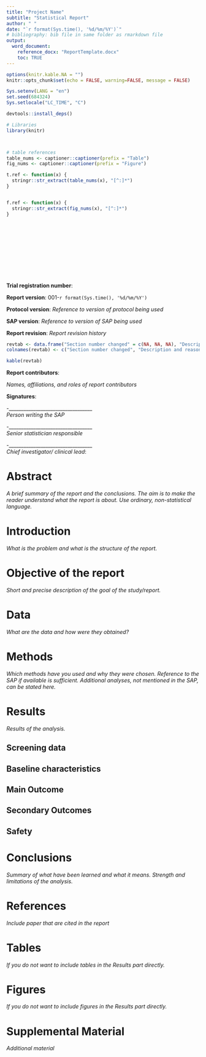 ```yaml
---
title: "Project Name"
subtitle: "Statistical Report"
author: " "
date: "`r format(Sys.time(), '%d/%m/%Y')`"
# bibliography: bib file in same folder as rmarkdown file
output: 
  word_document:
    reference_docx: "ReportTemplate.docx"
    toc: TRUE
---
```


```r
options(knitr.kable.NA = "")
knitr::opts_chunk$set(echo = FALSE, warning=FALSE, message = FALSE)

Sys.setenv(LANG = "en")
set.seed(684324)
Sys.setlocale("LC_TIME", "C")

devtools::install_deps()

# Libraries
library(knitr)



# table references
table_nums <- captioner::captioner(prefix = "Table")
fig_nums <- captioner::captioner(prefix = "Figure")

t.ref <- function(x) {
  stringr::str_extract(table_nums(x), "[^:]*")
}


f.ref <- function(x) {
  stringr::str_extract(fig_nums(x), "[^:]*")
}
```

\newpage

 \newline
 
 <br>
 
 <br>
 
 <br>
 
 <br>
 
 <br>

**Trial registration number**:

**Report version**: 001-`r format(Sys.time(), '%d/%m/%Y')`

**Protocol version**: *Reference to version of protocol being used*

**SAP version**: *Reference to version of SAP being used*

**Report revision**: *Report revision history*
```r
revtab <- data.frame("Section number changed" = c(NA, NA, NA), "Description and reason of change" = c(NA, NA, NA), "Date changed" = c(NA, NA, NA))
colnames(revtab) <- c("Section number changed", "Description and reason of change", "Date changed")

kable(revtab)

```


**Report contributors**: 

*Names, affiliations, and roles of report contributors*

**Signatures**:

-__________________________________   
*Person writing the SAP*                   

-__________________________________  
*Senior statistician responsible*

-__________________________________  
*Chief investigator/ clinical lead*:   


\newpage

# Abstract 
*A brief summary of the report and the conclusions. The aim is to make the reader understand what the report is about. Use ordinary, non-statistical language.*

# Introduction
*What is the problem and what is the structure of the report.*

# Objective of the report
*Short and precise description of the goal of the study/report.*

# Data
*What are the data and how were they obtained?*

# Methods
*Which methods have you used and why they were chosen.*
*Reference to the SAP if available is sufficient. Additional analyses, not mentioned in the SAP, can be stated here.*

# Results
*Results of the analysis.*

## Screening data

## Baseline characteristics

## Main Outcome

## Secondary Outcomes

## Safety


# Conclusions
*Summary of what have been learned and what it means. Strength and limitations of the analysis.*

# References
*Include paper that are cited in the report*

# Tables
*If you do not want to include tables in the Results part directly.*

# Figures
*If you do not want to include figures in the Results part directly.*

# Supplemental Material
*Additional material*
